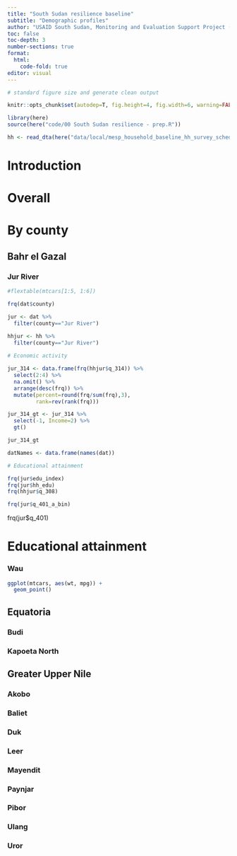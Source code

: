 ```yaml
---
title: "South Sudan resilience baseline"
subtitle: "Demographic profiles"
author: "USAID South Sudan, Monitoring and Evaluation Support Project (MESP)"
toc: false
toc-depth: 3
number-sections: true
format:
  html:
    code-fold: true
editor: visual
---
```


```r

# standard figure size and generate clean output

knitr::opts_chunk$set(autodep=T, fig.height=4, fig.width=6, warning=FALSE, message=FALSE, cache=TRUE, error=T, echo=T)

library(here) 
source(here("code/00 South Sudan resilience - prep.R"))

hh <- read_dta(here("data/local/mesp_household_baseline_hh_survey_schedule_combined_weighted.dta")) %>% rename(age = q_304, sex=q_302)

```

# Introduction

# Overall

# By county

## Bahr el Gazal

::: panel-tabset
### Jur River

```r
#flextable(mtcars[1:5, 1:6])

frq(dat$county)

jur <- dat %>%
  filter(county=="Jur River")

hhjur <- hh %>%
  filter(county=="Jur River")
  
# Economic activity

jur_314 <- data.frame(frq(hhjur$q_314)) %>%
  select(2:4) %>%
  na.omit() %>%
  arrange(desc(frq)) %>%
  mutate(percent=round(frq/sum(frq),3),
         rank=rev(rank(frq)))

jur_314_gt <- jur_314 %>%
  select(-1, Income=2) %>%
  gt() 

jur_314_gt

```
:::

```r

datNames <- data.frame(names(dat))

# Educational attainment

frq(jur$edu_index)
frq(jur$hh_edu)
frq(hhjur$q_308)


```

```r
frq(jur$q_401_a_bin)
```

::: panel-tabset
frq(jur\$q_401)\

# Educational attainment

### Wau

```r
ggplot(mtcars, aes(wt, mpg)) + 
  geom_point()
```
:::

## Equatoria

::: panel-tabset
### Budi

### Kapoeta North
:::

## Greater Upper Nile

::: panel-tabset
### Akobo

### Baliet

### Duk

### Leer

### Mayendit

### Paynjar

### Pibor

### Ulang

### Uror
:::

